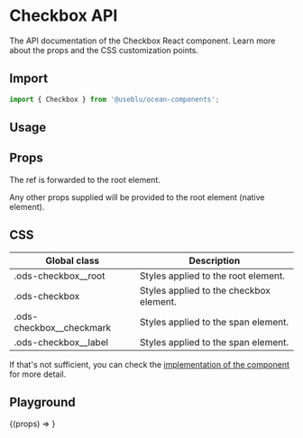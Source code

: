 
<Meta title="Components/Checkbox" component={Checkbox} />

# Checkbox API

The API documentation of the Checkbox React component. Learn more about the props and the CSS customization points.

## Import

```javascript
import { Checkbox } from '@useblu/ocean-components';
```

## Usage

<Canvas withSource="open" withToolbar>
  <Story name="Usage">
    <Checkbox id="checkbox-usage" label="Label" checked readOnly />
  </Story>
</Canvas>

## Props

<ArgsTable of="." />

The ref is forwarded to the root element.

Any other props supplied will be provided to the root element (native element).

## CSS

| Global class               | Description                             |
| -------------------------- | --------------------------------------- |
| .ods-checkbox\_\_root      | Styles applied to the root element.     |
| .ods-checkbox              | Styles applied to the checkbox element. |
| .ods-checkbox\_\_checkmark | Styles applied to the span element.     |
| .ods-checkbox\_\_label     | Styles applied to the span element.     |

If that's not sufficient, you can check the [implementation of the component](https://github.com/Pagnet/ocean-ds-web/blob/master/src/Checkbox/Checkbox.tsx) for more detail.

## Playground

<Canvas>
  <Story
    name="Playground"
    args={{
      label: 'Label',
      disabled: false,
    }}
    argTypes={{
      label: {
        control: 'text',
      },
      disabled: {
        control: 'boolean',
      },
    }}
  >
    {(props) => <Checkbox id="checkbox-playground" {...props} />}
  </Story>
</Canvas>
